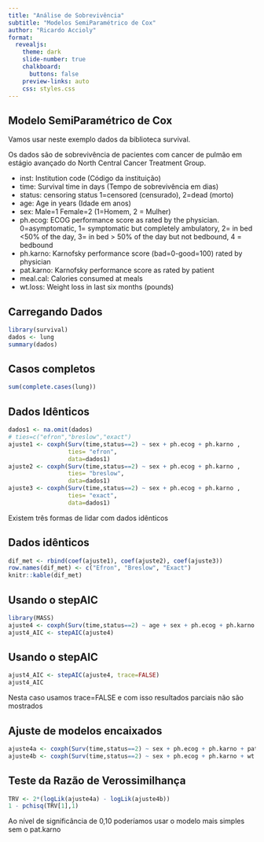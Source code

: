 ```yaml
---
title: "Análise de Sobrevivência"
subtitle: "Modelos SemiParamétrico de Cox"
author: "Ricardo Accioly"
format:
  revealjs:
    theme: dark
    slide-number: true
    chalkboard: 
      buttons: false
    preview-links: auto
    css: styles.css
---
```


## Modelo SemiParamétrico de Cox {.smaller .scrollable}

Vamos usar neste exemplo dados da biblioteca survival.

Os dados são de sobrevivência de pacientes com cancer de pulmão em estágio avançado do North Central Cancer Treatment Group.

-   inst: Institution code (Código da instituição)
-   time: Survival time in days (Tempo de sobrevivência em dias)
-   status: censoring status 1=censored (censurado), 2=dead (morto)
-   age: Age in years (Idade em anos)
-   sex: Male=1 Female=2 (1=Homem, 2 = Mulher)
-   ph.ecog: ECOG performance score as rated by the physician. 0=asymptomatic, 1= symptomatic but completely ambulatory, 2= in bed \<50% of the day, 3= in bed \> 50% of the day but not bedbound, 4 = bedbound
-   ph.karno: Karnofsky performance score (bad=0-good=100) rated by physician
-   pat.karno: Karnofsky performance score as rated by patient
-   meal.cal: Calories consumed at meals
-   wt.loss: Weight loss in last six months (pounds)

## Carregando Dados

```r
library(survival)
dados <- lung
summary(dados)
```

## Casos completos

```r
sum(complete.cases(lung))
```

## Dados Idênticos

```r
dados1 <- na.omit(dados)
# ties=c("efron","breslow","exact")
ajuste1 <- coxph(Surv(time,status==2) ~ sex + ph.ecog + ph.karno , 
                 ties= "efron", 
                 data=dados1)
ajuste2 <- coxph(Surv(time,status==2) ~ sex + ph.ecog + ph.karno , 
                 ties= "breslow", 
                 data=dados1)
ajuste3 <- coxph(Surv(time,status==2) ~ sex + ph.ecog + ph.karno , 
                 ties= "exact", 
                 data=dados1)
```

Existem três formas de lidar com dados idênticos

## Dados idênticos

```r
dif_met <- rbind(coef(ajuste1), coef(ajuste2), coef(ajuste3))
row.names(dif_met) <- c("Efron", "Breslow", "Exact")
knitr::kable(dif_met)
```

## Usando o stepAIC

```r
library(MASS)
ajuste4 <- coxph(Surv(time,status==2) ~ age + sex + ph.ecog + ph.karno + pat.karno + meal.cal + wt.loss, ties= "efron", data=dados1)
ajust4_AIC <- stepAIC(ajuste4)
```

## Usando o stepAIC

```r
ajust4_AIC <- stepAIC(ajuste4, trace=FALSE)
ajust4_AIC
```

Nesta caso usamos trace=FALSE e com isso resultados parciais não são mostrados

## Ajuste de modelos encaixados

```r
ajuste4a <- coxph(Surv(time,status==2) ~ sex + ph.ecog + ph.karno + pat.karno + wt.loss, ties= "efron", data=dados1)
ajuste4b <- coxph(Surv(time,status==2) ~ sex + ph.ecog + ph.karno + wt.loss, ties= "efron", data=dados1)
```

## Teste da Razão de Verossimilhança

```r
TRV <- 2*(logLik(ajuste4a) - logLik(ajuste4b))
1 - pchisq(TRV[1],1)
```

Ao nível de significância de 0,10 poderíamos usar o modelo mais simples sem o pat.karno
